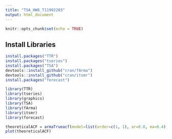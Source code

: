 ```yaml
---
title: "TSA_HW6_T11902203"
output: html_document
---
```


```r
knitr::opts_chunk$set(echo = TRUE)
```

## Install Libraries

```r
install.packages("TTR")
install.packages("tseries")
install.packages("TSA")
devtools::install_github("cran/fArma")
devtools::install_github("cran/itsmr")
install.packages("forecast")
```



```r
library(TTR)
library(tseries)
library(graphics)
library(TSA)
library(fArma)
library(itsmr)
library(forecast)
```

```r
theoreticalACF = armaTrueacf(model=list(order=c(1, 1), ar=0.8, ma=0.4), lag.max=99,doplot=T)
plot(theoreticalACF)
```